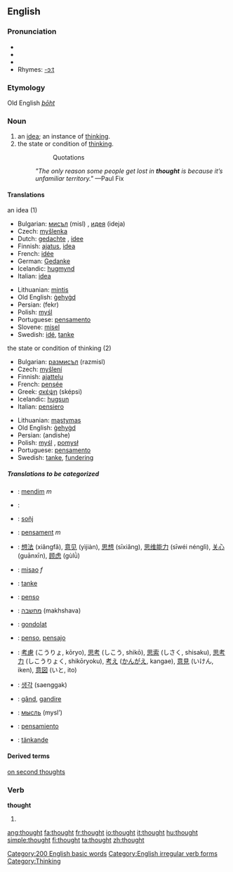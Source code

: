 ==English==

[[Category:200 English basic words]]
{{rank|take|last|here|138|thought|found|people|still}}

===Pronunciation===
*{{SAMPA|/TO:t/}}
*{{IPA|/θɔːt/}}
*{{audio|en-us-thought.ogg|Audio (US)}}
*Rhymes: [[Rhymes:English:-ɔːt|-ɔːt]]

===Etymology===
Old English ''[[þōht]]''

===Noun===
{{en-noun}}

# an [[idea]]; an instance of [[think]]ing.
# the state or condition of [[think]]ing.
#::Quotations
#:''"The only reason some people get lost in '''thought''' is because it’s unfamiliar territory."'' —Paul Fix

====Translations====
;an idea (1)
{{top}}
*Bulgarian: [[мисъл]] (misl) {{f}}, [[идея]] (ideja) {{f}}
*Czech: [[myšlenka]] {{f}}
*Dutch: [[gedachte]] {{f}}, [[idee]] {{n}}
*Finnish: [[ajatus]], [[idea]]
*French: [[idée]] {{f}}
*German: [[Gedanke]] {{m}}
*Icelandic: [[hugmynd]] {{f}}
*Italian: [[idea#Italian|idea]] {{f}}
{{mid}}
*Lithuanian: [[mintis]] {{f}}
*Old English: [[gehygd|ġehyġd]] {{n}}
*Persian: {{FAchar|[[فکر]]}} (fekr)
*Polish: [[myśl]] {{f}}
*Portuguese: [[pensamento]] {{m}}
*Slovene: [[misel]] {{f}}
*Swedish: [[idé]], [[tanke]]
{{bottom}}

;the state or condition of thinking (2)
{{top}}
*Bulgarian: [[размисъл]] (razmisl) {{m}}
*Czech: [[myšlení]] {{n}}
*Finnish: [[ajattelu]]
*French: [[pensée]] {{f}}
*Greek: [[σκέψη]] (sképsi) {{f}}
*Icelandic: [[hugsun]] {{f}}
*Italian: [[pensiero]] {{m}}
{{mid}}
*Lithuanian: [[mąstymas]] {{m}}
*Old English: [[gehygd|ġehyġd]] {{n}}
*Persian: {{FAchar|[[اندیشه]]}} (andishe)
*Polish: [[myśl]] {{f}}, [[pomysł]] {{m}}
*Portuguese: [[pensamento]] {{m}}
*Swedish: [[tanke]], [[fundering]]
{{bottom}}

=====Translations to be categorized=====
{{checktrans}}
{{top}}
*{{ttbc|Albanian}}: [[mendim]] ''m''
*{{ttbc|Arabic}}: {{ARchar|[[فكرة]]}} {{Unicode|(fíkra)}} {{f}}
*{{ttbc|Breton}}: [[soñj]] {{m}}
*{{ttbc|Catalan}}: [[pensament]] ''m''
*{{ttbc|Chinese}}: [[想法]] (xiǎngfǎ), [[意见]] (yìjiàn), [[思想]] (sīxiǎng), [[思维能力]] (sīwéi nénglì), [[关心]] (guānxīn), [[顾虑]] (gùlǜ)
*{{ttbc|Croatian}}: [[misao]] ''f''
*{{ttbc|Danish}}: [[tanke]]
*{{ttbc|Esperanto}}: [[penso]]
*{{ttbc|Hebrew}}: [[מחשבה]] (makhshava) {{f}}
*{{ttbc|Hungarian}}: [[gondolat]]
{{mid}}
*{{ttbc|Ido}}: [[penso]], [[pensajo]]
*{{ttbc|Japanese}}: [[考慮]] (こうりょ, kōryo), [[思考]] (しこう, shikō), [[思索]] (しさく, shisaku), [[思考力]] (しこうりょく, shikōryoku), [[考え]] ([[かんがえ]], kangae), [[意見]] (いけん, iken), [[意図]] (いと, ito)
*{{ttbc|Korean}}: [[생각]] (saenggak)
*{{ttbc|Romanian}}: [[gând]], [[gandire]]
*{{ttbc|Russian}}: [[мысль]] (mysl’) {{f}}
*{{ttbc|Spanish}}: [[pensamiento]] {{m}}
*{{ttbc|Swedish}}: [[tänkande]]
{{bottom}}

====Derived terms====
[[on second thoughts]]

===Verb===
[[Category:English irregular verb forms]]
'''thought'''

# {{past of|think}}

[[Category:Thinking]]

[[ang:thought]]
[[fa:thought]]
[[fr:thought]]
[[io:thought]]
[[it:thought]]
[[hu:thought]]
[[simple:thought]]
[[fi:thought]]
[[ta:thought]]
[[zh:thought]]